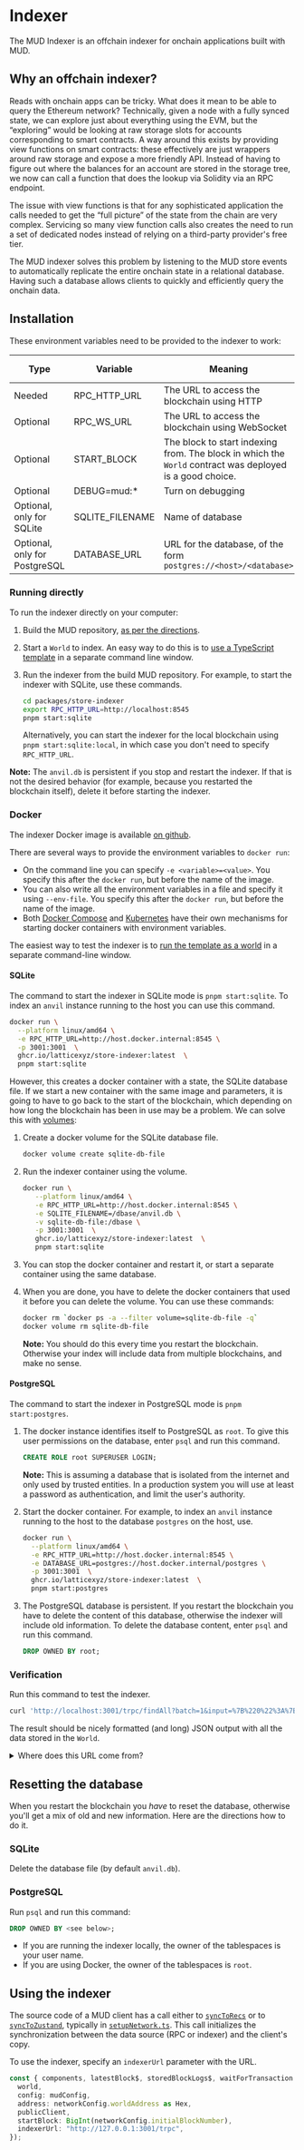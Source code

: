 
# Indexer

The MUD Indexer is an offchain indexer for onchain applications built with MUD.

## Why an offchain indexer?

Reads with onchain apps can be tricky.
What does it mean to be able to query the Ethereum network?
Technically, given a node with a fully synced state, we can explore just about everything using the EVM, but the “exploring” would be looking at raw storage slots for accounts corresponding to smart contracts.
A way around this exists by providing view functions on smart contracts: these effectively are just wrappers around raw storage and expose a more friendly API.
Instead of having to figure out where the balances for an account are stored in the storage tree, we now can call a function that does the lookup via Solidity via an RPC endpoint.

The issue with view functions is that for any sophisticated application the calls needed to get the “full picture” of the state from the chain are very complex.
Servicing so many view function calls also creates the need to run a set of dedicated nodes instead of relying on a third-party provider's free tier.

The MUD indexer solves this problem by listening to the MUD store events to automatically replicate the entire onchain state in a relational database.
Having such a database allows clients to quickly and efficiently query the onchain data.

## Installation

These environment variables need to be provided to the indexer to work:

| Type                          | Variable        | Meaning                                                                                                  | Sample value (using `anvil` running on the host)          |
| ----------------------------- | --------------- | -------------------------------------------------------------------------------------------------------- | --------------------------------------------------------- |
| Needed                        | RPC_HTTP_URL    | The URL to access the blockchain using HTTP                                                              | http://host.docker.internal:8545 (when running in Docker) |
| Optional                      | RPC_WS_URL      | The URL to access the blockchain using WebSocket                                                         |
| Optional                      | START_BLOCK     | The block to start indexing from. The block in which the `World` contract was deployed is a good choice. | 1                                                         |
| Optional                      | DEBUG=mud:\*    | Turn on debugging                                                                                        |                                                           |
| Optional, only for SQLite     | SQLITE_FILENAME | Name of database                                                                                         | `anvil.db`                                                |
| Optional, only for PostgreSQL | DATABASE_URL    | URL for the database, of the form `postgres://<host>/<database>`                                         |

### Running directly

To run the indexer directly on your computer:

1. Build the MUD repository, [as per the directions](/contribute).

1. Start a `World` to index.
   An easy way to do this is to [use a TypeScript template](/templates/typescript/getting-started) in a separate command line window.

1. Run the indexer from the build MUD repository.
   For example, to start the indexer with SQLite, use these commands.

   ```bash copy
   cd packages/store-indexer
   export RPC_HTTP_URL=http://localhost:8545
   pnpm start:sqlite
   ```

   Alternatively, you can start the indexer for the local blockchain using `pnpm start:sqlite:local`, in which case you don't need to specify `RPC_HTTP_URL`.

**Note:** The `anvil.db` is persistent if you stop and restart the indexer.
If that is not the desired behavior (for example, because you restarted the blockchain itself), delete it before starting the indexer.

### Docker

The indexer Docker image is available [on github](https://github.com/latticexyz/mud/pkgs/container/store-indexer).

There are several ways to provide the environment variables to `docker run`:

- On the command line you can specify `-e <variable>=<value>`.
  You specify this after the `docker run`, but before the name of the image.
- You can also write all the environment variables in a file and specify it using `--env-file`.
  You specify this after the `docker run`, but before the name of the image.
- Both [Docker Compose](https://docs.docker.com/compose/) and [Kubernetes](https://kubernetes.io/) have their own mechanisms for starting docker containers with environment variables.

The easiest way to test the indexer is to [run the template as a world](/templates/typescript/getting-started) in a separate command-line window.

#### SQLite

The command to start the indexer in SQLite mode is `pnpm start:sqlite`.
To index an `anvil` instance running to the host you can use this command.

```sh copy
docker run \
  --platform linux/amd64 \
  -e RPC_HTTP_URL=http://host.docker.internal:8545 \
  -p 3001:3001  \
  ghcr.io/latticexyz/store-indexer:latest  \
  pnpm start:sqlite
```

However, this creates a docker container with a state, the SQLite database file.
If we start a new container with the same image and parameters, it is going to have to go back to the start of the blockchain, which depending on how long the blockchain has been in use may be a problem.
We can solve this with [volumes](https://docs.docker.com/storage/volumes/):

1. Create a docker volume for the SQLite database file.

   ```sh copy
   docker volume create sqlite-db-file
   ```

1. Run the indexer container using the volume.

   ```sh copy
   docker run \
      --platform linux/amd64 \
      -e RPC_HTTP_URL=http://host.docker.internal:8545 \
      -e SQLITE_FILENAME=/dbase/anvil.db \
      -v sqlite-db-file:/dbase \
      -p 3001:3001  \
      ghcr.io/latticexyz/store-indexer:latest  \
      pnpm start:sqlite
   ```

1. You can stop the docker container and restart it, or start a separate container using the same database.

1. When you are done, you have to delete the docker containers that used it before you can delete the volume.
   You can use these commands:

   ```sh copy
   docker rm `docker ps -a --filter volume=sqlite-db-file -q`
   docker volume rm sqlite-db-file
   ```

   **Note:** You should do this every time you restart the blockchain.
   Otherwise your index will include data from multiple blockchains, and make no sense.

#### PostgreSQL

The command to start the indexer in PostgreSQL mode is `pnpm start:postgres`.

1. The docker instance identifies itself to PostgreSQL as `root`.
   To give this user permissions on the database, enter `psql` and run this command.

   ```sql copy
   CREATE ROLE root SUPERUSER LOGIN;
   ```

   **Note:** This is assuming a database that is isolated from the internet and only used by trusted entities.
   In a production system you will use at least a password as authentication, and limit the user's authority.

1. Start the docker container.
   For example, to index an `anvil` instance running to the host to the database `postgres` on the host, use.

   ```sh copy
   docker run \
     --platform linux/amd64 \
     -e RPC_HTTP_URL=http://host.docker.internal:8545 \
     -e DATABASE_URL=postgres://host.docker.internal/postgres \
     -p 3001:3001  \
     ghcr.io/latticexyz/store-indexer:latest  \
     pnpm start:postgres
   ```

1. The PostgreSQL database is persistent.
   If you restart the blockchain you have to delete the content of this database, otherwise the indexer will include old information.
   To delete the database content, enter `psql` and run this command.

   ```sql copy
   DROP OWNED BY root;
   ```

### Verification

Run this command to test the indexer.

```sh copy
curl 'http://localhost:3001/trpc/findAll?batch=1&input=%7B%220%22%3A%7B%22json%22%3A%7B%22chainId%22%3A31337%2C%22address%22%3A%220x6e9474e9c83676b9a71133ff96db43e7aa0a4342%22%7D%7D%7D' | jq
```

The result should be nicely formatted (and long) JSON output with all the data stored in the `World`.

<details>

<summary>Where does this URL come from?</summary>

The URL has these parameters:

| Parameter | Value                 | Explanation                                    |
| --------- | --------------------- | ---------------------------------------------- |
| Server    | http://localhost:3001 | By default the indexer listens on port 3001    |
| Path      | trpc/findAll          | Return all entries (based on the input filter) |
| `batch`   | `1`                   | A required field                               |
| `input`   | `%7B%22 ... %7D%7D`   | See below                                      |

The input is the JSON filter that tells the server what we need.
It is [URL encoded](https://en.wikipedia.org/wiki/Percent-encoding), you can decode it [using an online calculator](https://www.urldecoder.org/).

```json
{
  "0": {
    "json": {
      "chainId": 31337,
      "address": "0x6e9474e9c83676b9a71133ff96db43e7aa0a4342"
    }
  }
}
```

Meaning that query 0 is for everything in the `World` at address `0x6e9474e9c83676b9a71133ff96db43e7aa0a4342`, on the chain with chain ID `31337`.

</details>

## Resetting the database

When you restart the blockchain you _have_ to reset the database, otherwise you'll get a mix of old and new information.
Here are the directions how to do it.

### SQLite

Delete the database file (by default `anvil.db`).

### PostgreSQL

Run `psql` and run this command:

```sql
DROP OWNED BY <see below>;
```

- If you are running the indexer locally, the owner of the tablespaces is your user name.
- If you are using Docker, the owner of the tablespaces is `root`.

## Using the indexer

The source code of a MUD client has a call either to [`syncToRecs`](https://github.com/latticexyz/mud/blob/main/packages/store-sync/src/recs/syncToRecs.ts#L21-L82) or to [`syncToZustand`](https://github.com/latticexyz/mud/blob/main/packages/store-sync/src/zustand/syncToZustand.ts#L33-L74), typically in [`setupNetwork.ts`](https://github.com/latticexyz/mud/blob/main/templates/react/packages/client/src/mud/setupNetwork.ts#L74-L79).
This call initializes the synchronization between the data source (RPC or indexer) and the client's copy.

To use the indexer, specify an `indexerUrl` parameter with the URL.

<CollapseCode>

```ts {7}
const { components, latestBlock$, storedBlockLogs$, waitForTransaction } = await syncToRecs({
  world,
  config: mudConfig,
  address: networkConfig.worldAddress as Hex,
  publicClient,
  startBlock: BigInt(networkConfig.initialBlockNumber),
  indexerUrl: "http://127.0.0.1:3001/trpc",
});
```

</CollapseCode>
